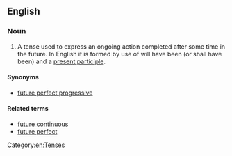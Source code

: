 ==English==

===Noun===
{{examples-right|By the end of this year, I '''will have been working''' here for 10 years.}}
{{en-noun|head=[[future]] [[perfect]] [[continuous]]|es}}

# {{grammar}} A tense used to express an ongoing action completed after some time in the future. In English it is formed by use of will have been (or shall have been) and a [[present participle]].

====Synonyms====
* [[future perfect progressive]]

====Related terms====
* [[future continuous]]
* [[future perfect]]

[[Category:en:Tenses]]